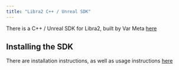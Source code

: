 ```yaml
---
title: "Libra2 C++ / Unreal SDK"
---
```


There is a C++ / Unreal SDK for Libra2, built by Var Meta [here](https://github.com/VAR-META-Tech/Libra2-Cpp-SDK/)

## Installing the SDK

There are installation instructions, as well as usage instructions [here](https://github.com/VAR-META-Tech/Libra2-Cpp-SDK/?tab=readme-ov-file#installation-guide)
